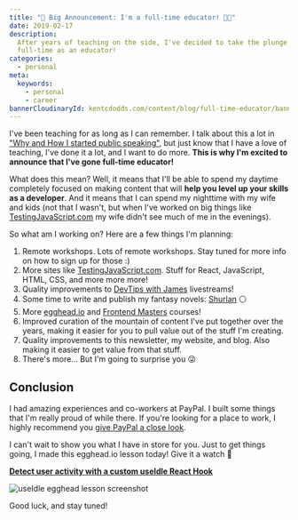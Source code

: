 ```yaml
---
title: "🚨 Big Announcement: I'm a full-time educator! 👨‍🏫"
date: 2019-02-17
description:
  After years of teaching on the side, I've decided to take the plunge and go
  full-time as an educator!
categories:
  - personal
meta:
  keywords:
    - personal
    - career
bannerCloudinaryId: kentcdodds.com/content/blog/full-time-educator/banner
---
```


I've been teaching for as long as I can remember. I talk about this a lot in
["Why and How I started public speaking"](/blog/why-and-how-i-started-public-speaking),
but just know that I have a love of teaching, I've done it a lot, and I want to
do more. **This is why I'm excited to announce that I've gone full-time
educator!**

What does this mean? Well, it means that I'll be able to spend my daytime
completely focused on making content that will **help you level up your skills
as a developer**. And it means that I can spend my nighttime with my wife and
kids (not that I wasn't, but when I've worked on big things like
[TestingJavaScript.com](https://testingjavascript.com) my wife didn't see much
of me in the evenings).

So what am I working on? Here are a few things I'm planning:

1. Remote workshops. Lots of remote workshops. Stay tuned for more info on how
   to sign up for those :)
2. More sites like [TestingJavaScript.com](https://testingjavascript.com). Stuff
   for React, JavaScript, HTML, CSS, and more more more!
3. Quality improvements to [DevTips with James](https://kcd.im/devtips)
   livestreams!
4. Some time to write and publish my fantasy novels:
   [Shurlan](https://kcd.im/shurlan) ⚪
5. More [egghead.io](https://kcd.im/egghead) and
   [Frontend Masters](https://kcd.im/fem) courses!
6. Improved curation of the mountain of content I've put together over the
   years, making it easier for you to pull value out of the stuff I'm creating.
7. Quality improvements to this newsletter, my website, and blog. Also making it
   easier to get value from that stuff.
8. There's more... But I'm going to surprise you 😜

## Conclusion

I had amazing experiences and co-workers at PayPal. I built some things that I'm
really proud of while there. If you're looking for a place to work, I highly
recommend you [give PayPal a close look](http://paypal.jobs).

I can't wait to show you what I have in store for you. Just to get things going,
I made this egghead.io lesson today! Give it a watch 💯

[**Detect user activity with a custom useIdle React Hook**](https://egghead.io/lessons/react-detect-user-activity-with-a-custom-useidle-react-hook?pl=react-hooks-and-suspense-650307f2)

![useIdle egghead lesson screenshot](https://res.cloudinary.com/kentcdodds-com/image/upload/v1625032724/kentcdodds.com/content/blog/full-time-educator/use-idle.png)

Good luck, and stay tuned!

